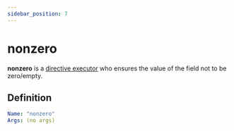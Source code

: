 ```yaml
---
sidebar_position: 7
---
```


# nonzero

**nonzero** is a [directive executor](/advanced/concepts#directive-executor) who ensures the value of the field not to be zero/empty.

## Definition


```yaml
Name: "nonzero"
Args: (no args)
```